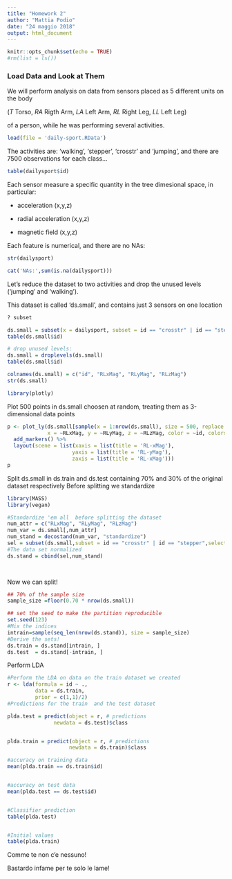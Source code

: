 ```yaml
---
title: "Homework 2"
author: "Mattia Podio"
date: "24 maggio 2018"
output: html_document
---
```


```r
knitr::opts_chunk$set(echo = TRUE)
#rm(list = ls())
```

### Load Data and Look at Them

We will perform analysis on data from sensors placed as 5 different units on the body 

(*T* Torso, 
*RA* Rigth Arm,
*LA* Left Arm,
*RL* Right Leg,
*LL* Left Leg) 

of a person, while he was performing several activities.

```r
load(file = 'daily-sport.RData')
```

The activities are: 'walking', 'stepper', 'crosstr' and 'jumping', and there are 7500 observations for each class...

```r
table(dailysport$id)
```

Each sensor measure a specific quantity in the tree dimesional space, in particular:

- acceleration (x,y,z)

- radial acceleration (x,y,z)

- magnetic field (x,y,z)

Each feature is numerical, and there are no NAs:

```r
str(dailysport)
```

```r
cat('NAs:',sum(is.na(dailysport)))
```

Let's reduce the dataset to two activities and drop the unused levels ('jumping' and 'walking').

This dataset is called 'ds.small', and contains just 3 sensors on one location
 
```r
? subset
```

 
```r
ds.small = subset(x = dailysport, subset = id == "crosstr" | id == "stepper", select = c("id","RL-xMag","RL-yMag","RL-zMag"))
table(ds.small$id)

# drop unused levels:
ds.small = droplevels(ds.small)
table(ds.small$id)

colnames(ds.small) = c("id", "RLxMag", "RLyMag", "RLzMag")
str(ds.small)
```

```r
library(plotly)
```

Plot 500 points in ds.small choosen at random, treating them as 3-dimensional data points

```r
p <- plot_ly(ds.small[sample(x = 1:nrow(ds.small), size = 500, replace = F) ,], 
             x = ~RLxMag, y = ~RLyMag, z = ~RLzMag, color = ~id, colors = c('lightpink', 'magenta')) %>%
  add_markers() %>%
  layout(scene = list(xaxis = list(title = 'RL-xMag'),
                     yaxis = list(title = 'RL-yMag'),
                     zaxis = list(title = 'RL-xMag')))
p
```

Split ds.small in ds.train and ds.test containing 70% and 30% of the original dataset respectively
Before splitting we standardize

```r

library(MASS)
library(vegan)

#Standardize 'em all  before splitting the dataset
num_attr = c("RLxMag", "RLyMag", "RLzMag")
num_var = ds.small[,num_attr]
num_stand = decostand(num_var, "standardize")
sel = subset(ds.small,subset = id == "crosstr" | id == "stepper",select = c("id"))
#The data set normalized
ds.stand = cbind(sel,num_stand)

 
```
Now we can split!



```r
## 70% of the sample size
sample_size =floor(0.70 * nrow(ds.small))

## set the seed to make the partition reproducible
set.seed(123)
#Mix the indices
intrain=sample(seq_len(nrow(ds.stand)), size = sample_size)
#Derive the sets!
ds.train = ds.stand[intrain, ]
ds.test  = ds.stand[-intrain, ]
```

Perform LDA


```r
#Perform the LDA on data on the train dataset we created
r <- lda(formula = id ~ ., 
         data = ds.train, 
         prior = c(1,1)/2)
#Predictions for the train  and the test dataset

plda.test = predict(object = r, # predictions
               newdata = ds.test)$class


plda.train = predict(object = r, # predictions
                    newdata = ds.train)$class

#accuracy on training data
mean(plda.train == ds.train$id)


#accuracy on test data
mean(plda.test == ds.test$id)


#Classifier prediction
table(plda.test)


#Initial values
table(plda.train)

```

Comme te non c'e nessuno!

Bastardo infame per te solo le lame!
